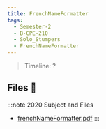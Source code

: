 ```yaml
---
title: FrenchNameFormatter
tags:
  - Semester-2
  - B-CPE-210
  - Solo_Stumpers
  - FrenchNameFormatter
---
```

> Timeline: ?


## Files 📂

:::note 2020 Subject and Files
- [frenchNameFormatter.pdf](https://github.com/Studio-17/Epitech-Subjects/raw/main/Semester-2/B-CPE-210/Solo_Stumpers/FrenchNameFormatter/frenchNameFormatter.pdf)
:::
